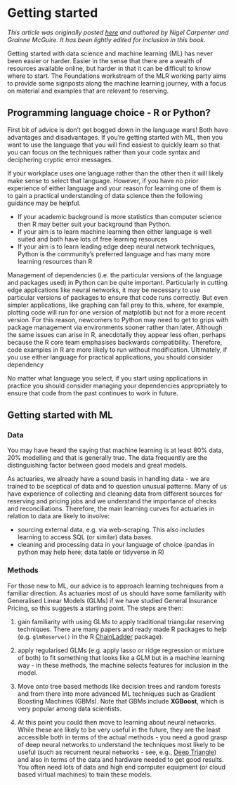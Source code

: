 # Getting started {#sec-getting-started}


*This article was originally posted [here](https://institute-and-faculty-of-actuaries.github.io/mlr-blog/post/foundations/intro-to-foundations-blog/) and authored by Nigel Carpenter and Grainne McGuire. It has been lightly edited for inclusion in this book.*


Getting started with data science and machine learning (ML) has never been easier or harder. 
Easier in the sense that there are a wealth of resources available online, but harder in that it can be difficult to know where to start.
The Foundations workstream of the MLR working party aims to provide some signposts along the machine learning journey, with a focus on material and examples that are relevant to reserving.


## Programming language choice -  R or Python?

First bit of advice is don't get bogged down in the language wars! Both have advantages and disadvantages. 
If you're getting started with ML, then you want to use the language that you will find easiest to quickly learn so that you can focus on the techniques rather than your code syntax and deciphering cryptic error messages.

If your workplace uses one language rather than the other then it will likely make sense to select that language.
However, if you have no prior experience of either language and your reason for learning one of them is to gain a practical understanding of data science then the following guidance may be helpful. 

* If your academic background is more statistics than computer science then R may better suit your background than Python. 
* If your aim is to learn machine learning then either language is well suited and both have lots of free learning resources
* If your aim is to learn leading edge deep neural network techniques, Python is the community's preferred language and has many more learning resources than R

Management of dependencies (i.e. the particular versions of the language and packages used) in Python can be quite important. Particularly in cutting edge applications like neural networks, it may be necessary to use particular versions of packages to ensure that code runs correctly. But even simpler applications, like graphing can fall prey to this, where, for example, plotting code will run for one version of matplotlib but not for a more recent version. For this reason, newcomers to Python may need to get to grips with package management via environments sooner rather than later. Although the same issues can arise in R, anecdotally they appear less often, perhaps because the R core team emphasises backwards compatibility. Therefore, code examples in R are more likely to run without modification. Ultimately, if you use either language for practical applications, you should consider dependency

No matter what language you select, if you start using applications in practice you should consider managing your dependencies appropriately to ensure that code from the past continues to work in future.



## Getting started with ML

### Data

You may have heard the saying that machine learning is at least 80% data, 20% modelling and that is generally true. 
The data frequently are the distinguishing factor between good models and great models.

As actuaries, we already have a sound basis in handling data - we are trained to be sceptical of data and to question unusual patterns.
Many of us have experience of collecting and cleaning data from different sources for reserving and pricing jobs and we understand the importance of checks and reconciliations.
Therefore, the main learning curves for actuaries in relation to data are likely to involve:

* sourcing external data, e.g. via web-scraping. This also includes learning to access SQL (or similar) data bases.
* cleaning and processing data in your language of choice (pandas in python may help here; data.table or tidyverse in R)


### Methods

For those new to ML, our advice is to approach learning techniques from a familiar direction.
As actuaries most of us should have some familiarity with Generalised Linear Models (GLMs) if we have studied General Insurance Pricing, so this suggests a starting point. The steps are then:

1. gain familiarity with using GLMs to apply traditional triangular reserving techniques. There are many papers and ready made R packages to help (e.g. `glmReserve()` in the R [ChainLadder](https://cran.r-project.org/web/packages/ChainLadder/index.html) package).

1. apply regularised GLMs (e.g. apply lasso or ridge regression or mixture of both) to fit something that looks like a GLM but in a machine learning way - in these methods, the machine selects features for inclusion in the model.

1. Move onto tree based methods like decision trees and random forests and from there into more advanced ML techniques such as Gradient Boosting Machines (GBMs). Note that GBMs include **XGBoost**, which is very popular among data scientists.

1. At this point you could then move to learning about neural networks. While these are likely to be very useful in the future, they are the least accessible both in terms of the actual methods - you need a good grasp of deep neural networks to understand the techniques most likely to be useful (such as recurrent neural networks - see, e.g., [Deep Triangle](https://arxiv.org/abs/1804.09253)) and also in terms of the data and hardware needed to get good results. You often need lots of data and high end computer equipment (or cloud based virtual machines) to train these models.





